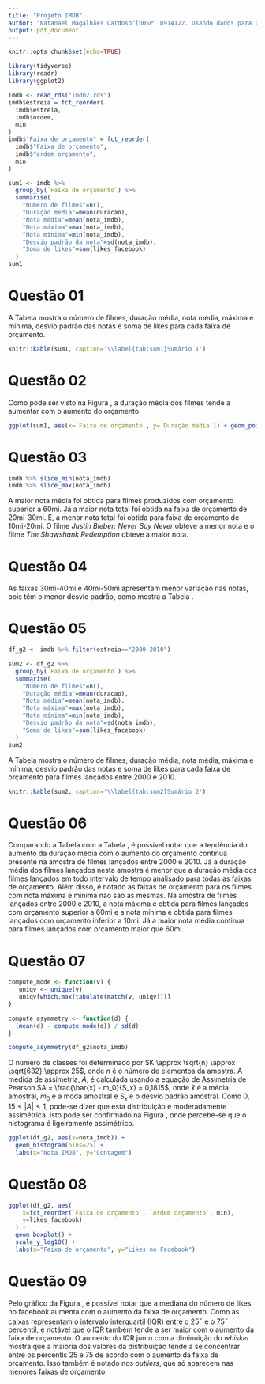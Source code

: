 ```yaml
---
title: "Projeto IMDB"
author: "Natanael Magalhães Cardoso^[nUSP: 8914122. Usando dados para o segundo grupo (datas entre 2000-2010)]"
output: pdf_document
---
```


```r
knitr::opts_chunk$set(echo=TRUE)
```

```r
library(tidyverse)
library(readr)
library(ggplot2)
```

```r
imdb <- read_rds("imdb2.rds")
imdb$estreia = fct_reorder(
  imdb$estreia, 
  imdb$ordem, 
  min
)
imdb$"Faixa de orçamento" = fct_reorder(
  imdb$"Faixa de orçamento", 
  imdb$"ordem orçamento", 
  min
) 

sum1 <- imdb %>%
  group_by(`Faixa de orçamento`) %>%
  summarise(
    "Número de filmes"=n(), 
    "Duração média"=mean(duracao), 
    "Nota média"=mean(nota_imdb), 
    "Nota máxima"=max(nota_imdb), 
    "Nota mínima"=min(nota_imdb), 
    "Desvio padrão da nota"=sd(nota_imdb), 
    "Soma de likes"=sum(likes_facebook)
  )
sum1
```

# Questão 01

A Tabela \ref{tab:sum1} mostra o número de filmes, duração média, nota média, máxima e mínima, desvio padrão das notas e soma de likes para cada faixa de orçamento.

```r
knitr::kable(sum1, caption='\\label{tab:sum1}Sumário 1')
```


# Questão 02

Como pode ser visto na Figura \ref{fig:q2}, a duração média dos filmes tende a aumentar com o aumento do orçamento.

```r
ggplot(sum1, aes(x=`Faixa de orçamento`, y=`Duração média`)) + geom_point()
```


# Questão 03

```r
imdb %>% slice_min(nota_imdb)
imdb %>% slice_max(nota_imdb)
```

A maior nota média foi obtida para filmes produzidos com orçamento superior a 60mi. Já a maior nota total foi obtida na faixa de orçamento de 20mi-30mi. E, a menor nota total foi obtida para faixa de orçamento de 10mi-20mi. O filme *Justin Bieber: Never Say Never* obteve a menor nota e o filme *The Shawshank Redemption* obteve a maior nota.


# Questão 04

As faixas 30mi-40mi e 40mi-50mi apresentam menor variação nas notas, pois têm o menor desvio padrão, como mostra a Tabela \ref{tab:sum1}.

\newpage
# Questão 05

```r
df_g2 <- imdb %>% filter(estreia=="2000-2010")

sum2 <- df_g2 %>%
  group_by(`Faixa de orçamento`) %>%
  summarise(
    "Número de filmes"=n(), 
    "Duração média"=mean(duracao), 
    "Nota média"=mean(nota_imdb), 
    "Nota máxima"=max(nota_imdb), 
    "Nota mínima"=min(nota_imdb), 
    "Desvio padrão da nota"=sd(nota_imdb), 
    "Soma de likes"=sum(likes_facebook)
  )
sum2
```


A Tabela \ref{tab:sum2} mostra o número de filmes, duração média, nota média, máxima e mínima, desvio padrão das notas e soma de likes para cada faixa de orçamento para filmes lançados entre 2000 e 2010.

```r
knitr::kable(sum2, caption='\\label{tab:sum2}Sumário 2')
```

# Questão 06

Comparando a Tabela \ref{tab:sum1} com a Tabela \ref{tab:sum2}, é possivel notar que a tendência do aumento da duração média com o aumento do orçamento continua presente na amostra de filmes lançados entre 2000 e 2010. Já a duração média dos filmes lançados nesta amostra é menor que a duração média dos filmes lançados em todo intervalo de tempo analisado para todas as faixas de orçamento. Além disso, é notado as faixas de orçamento para os filmes com nota máxima e mínima não são as mesmas. Na amostra de filmes lançados entre 2000 e 2010, a nota máxima é obtida para filmes lançados com orçamento superior a 60mi e a nota mínima é obtida para filmes lançados com orçamento inferior a 10mi. Já a maior nota média continua para filmes lançados com orçamento maior que 60mi. 


\newpage
# Questão 07

```r
compute_mode <- function(v) {
   uniqv <- unique(v)
   uniqv[which.max(tabulate(match(v, uniqv)))]
}

compute_asymmetry <- function(d) {
  (mean(d) - compute_mode(d)) / sd(d)
}

compute_asymmetry(df_g2$nota_imdb)
```

O número de classes foi determinado por $K \approx \sqrt{n} \approx \sqrt{632} \approx 25$, onde $n$ é o número de elementos da amostra. A medida de assimetria, $A$, é calculada usando a equação de Assimetria de Pearson $A = \frac{\bar{x} - m_0}{S_x} = 0,1815$, onde $\bar{x}$ é a média amostral, $m_0$ é a moda amostral e $S_x$ é o desvio padrão amostral. Como $0,15 < |A| < 1$, pode-se dizer que esta distribuição é moderadamente assimétrica. Isto pode ser confirmado na Figura \ref{fig:q7_hist}, onde percebe-se que o histograma é ligeiramente assimétrico.


```r
ggplot(df_g2, aes(x=nota_imdb)) + 
  geom_histogram(bins=25) +
  labs(x="Nota IMDB", y="Contagem")
```


\newpage
# Questão 08

```r
ggplot(df_g2, aes(
    x=fct_reorder(`Faixa de orçamento`, `ordem orçamento`, min), 
    y=likes_facebook)
  ) + 
  geom_boxplot() +
  scale_y_log10() +
  labs(x="Faixa de orçamento", y="Likes no Facebook")
```


# Questão 09

Pelo gráfico da Figura \ref{fig:q8}, é possível notar que a mediana do número de likes no facebook aumenta com o aumento da faixa de orçamento. Como as caixas representam o intervalo interquartil (IQR) entre o 25$^\circ$ e o 75$^\circ$ percentil, é notável que o IQR também tende a ser maior com o aumento da faixa de orçamento. O aumento do IQR junto com a diminuição do *whisker* mostra que a maioria dos valores da distribuição tende a se concentrar entre os percentis 25 e 75 de acordo com o aumento da faixa de orçamento. Isso também é notado nos *outliers*, que só aparecem nas menores faixas de orçamento.


